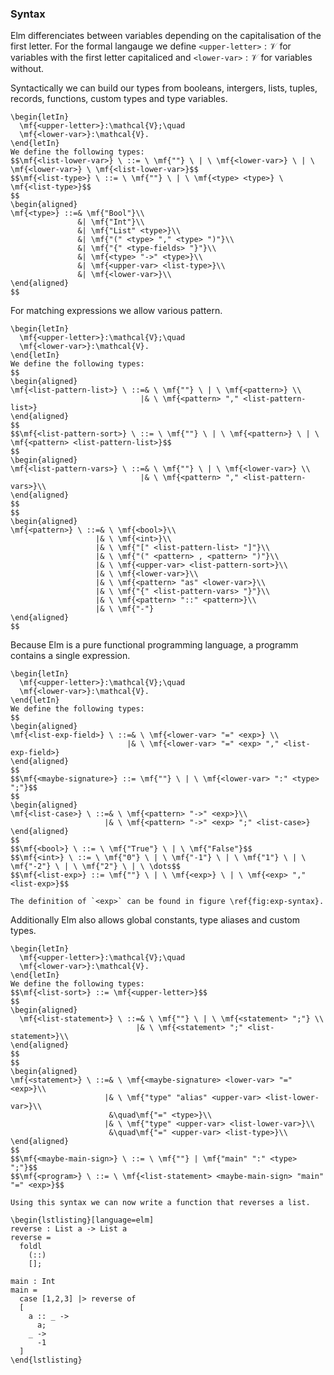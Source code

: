 ### Syntax

Elm differenciates between variables depending on the capitalisation of the first letter. For the formal langauge we define `<upper-letter>`$:\mathcal{V}$ for variables with the first letter capitaliced and `<lower-var>`$:\mathcal{V}$ for variables without.

Syntactically we can build our types from booleans, intergers, lists, tuples, records, functions, custom types and type variables.

```definition
\begin{letIn}
  \mf{<upper-letter>}:\mathcal{V};\quad
  \mf{<lower-var>}:\mathcal{V}.
\end{letIn}
We define the following types:
$$\mf{<list-lower-var>} \ ::= \ \mf{""} \ | \ \mf{<lower-var>} \ | \ \mf{<lower-var>} \ \mf{<list-lower-var>}$$
$$\mf{<list-type>} \ ::= \ \mf{""} \ | \ \mf{<type> <type>} \ \mf{<list-type>}$$
$$
\begin{aligned}
\mf{<type>} ::=& \mf{"Bool"}\\
               &| \mf{"Int"}\\
               &| \mf{"List" <type>}\\
               &| \mf{"(" <type> "," <type> ")"}\\
               &| \mf{"{" <type-fields> "}"}\\
               &| \mf{<type> "->" <type>}\\
               &| \mf{<upper-var> <list-type>}\\
               &| \mf{<lower-var>}\\
\end{aligned}
$$
```

For matching expressions we allow various pattern.

```definition
\begin{letIn}
  \mf{<upper-letter>}:\mathcal{V};\quad
  \mf{<lower-var>}:\mathcal{V}.
\end{letIn}
We define the following types:
$$
\begin{aligned}
\mf{<list-pattern-list>} \ ::=& \ \mf{""} \ | \ \mf{<pattern>} \\
                             |& \ \mf{<pattern> "," <list-pattern-list>}
\end{aligned}
$$
$$\mf{<list-pattern-sort>} \ ::= \ \mf{""} \ | \ \mf{<pattern>} \ | \ \mf{<pattern> <list-pattern-list>}$$
$$
\begin{aligned}
\mf{<list-pattern-vars>} \ ::=& \ \mf{""} \ | \ \mf{<lower-var>} \\
                             |& \ \mf{<pattern> "," <list-pattern-vars>}\\
\end{aligned}
$$
$$
\begin{aligned}
\mf{<pattern>} \ ::=& \ \mf{<bool>}\\
                   |& \ \mf{<int>}\\
                   |& \ \mf{"[" <list-pattern-list> "]"}\\
                   |& \ \mf{"(" <pattern> , <pattern> ")"}\\
                   |& \ \mf{<upper-var> <list-pattern-sort>}\\
                   |& \ \mf{<lower-var>}\\
                   |& \ \mf{<pattern> "as" <lower-var>}\\
                   |& \ \mf{"{" <list-pattern-vars> "}"}\\
                   |& \ \mf{<pattern> "::" <pattern>}\\
                   |& \ \mf{"-"}
\end{aligned}
$$
```

Because Elm is a pure functional programming language, a programm contains a single expression.

\begin{figure}[htbp]
%\begin{mdframed}
\begin{center}
\begin{align*}
\mf{<exp>} \ ::=& \ \mf{"foldl"}\\
               |& \ \mf{"(::)"}\\
               |& \ \mf{"(+)"} \ | \ \mf{"(-)"} \ | \ \mf{"(*)"} \ | \ \mf{"(//)"}\\
               |& \ \mf{"(<)"} \ | \ \mf{"(==)"}\\
               |& \ \mf{"not"} \ | \ \mf{"(\&\&)"} \ | \ \mf{"(||)"}\\
               |& \ \mf{<exp> "|>" <exp>}\\
               |& \ \mf{<exp> ">>" <exp>}\\
               |& \ \mf{"if" <exp> "then" <exp> "else" <exp>}\\
               |& \ \mf{"{" <list-exp-field> "}"}\\
               |& \ \mf{"{}"}\\
               |& \ \mf{"{" <lower-var> "|" <list-exp-field> "}"}\\
               |& \ \mf{<lower-var> "." <lower-var>}\\
               |& \ \mf{"let" <maybe-signature> <lower-var> "=" <exp> "in" <exp>}\\
               |& \ \mf{"case" <exp> "of" "[" <list-case> "]"}\\
               |& \ \mf{<exp> <exp>}\\
               |& \ \mf{<bool>}\\
               |& \ \mf{<int>}\\
               |& \ \mf{"[" <list-exp> "]"}\\
               |& \ \mf{"(" <exp> "," <exp> ")"}\\
               |& \ \mf{"\textbackslash" <pattern> "->" <exp>}\\
               |& \ \mf{<upper-var>}\\
               |& \ \mf{<lower-var>}
\end{align*}
\end{center}
%\end{mdframed}
\caption{Syntax for Expressions}
\label{fig:exp-syntax}
\end{figure}

```definition
\begin{letIn}
  \mf{<upper-letter>}:\mathcal{V};\quad
  \mf{<lower-var>}:\mathcal{V}.
\end{letIn}
We define the following types:
$$
\begin{aligned}
\mf{<list-exp-field>} \ ::=& \ \mf{<lower-var> "=" <exp>} \\
                          |& \ \mf{<lower-var> "=" <exp> "," <list-exp-field>}
\end{aligned}
$$
$$\mf{<maybe-signature>} ::= \mf{""} \ | \ \mf{<lower-var> ":" <type> ";"}$$
$$
\begin{aligned}
\mf{<list-case>} \ ::=& \ \mf{<pattern> "->" <exp>}\\ 
                     |& \ \mf{<pattern> "->" <exp> ";" <list-case>}
\end{aligned}
$$
$$\mf{<bool>} \ ::= \ \mf{"True"} \ | \ \mf{"False"}$$
$$\mf{<int>} \ ::= \ \mf{"0"} \ | \ \mf{"-1"} \ | \ \mf{"1"} \ | \ \mf{"-2"} \ | \ \mf{"2"} \ | \ \dots$$
$$\mf{<list-exp>} ::= \mf{""} \ | \ \mf{<exp>} \ | \ \mf{<exp> "," <list-exp>}$$

The definition of `<exp>` can be found in figure \ref{fig:exp-syntax}.
```

Additionally Elm also allows global constants, type aliases and custom types.

```definition
\begin{letIn}
  \mf{<upper-letter>}:\mathcal{V};\quad
  \mf{<lower-var>}:\mathcal{V}.
\end{letIn}
We define the following types:
$$\mf{<list-sort>} ::= \mf{<upper-letter>}$$
$$
\begin{aligned}
  \mf{<list-statement>} \ ::=& \ \mf{""} \ | \ \mf{<statement> ";"} \\
                            |& \ \mf{<statement> ";" <list-statement>}\\
\end{aligned}
$$
$$
\begin{aligned}
\mf{<statement>} \ ::=& \ \mf{<maybe-signature> <lower-var> "=" <exp>}\\
                     |& \ \mf{"type" "alias" <upper-var> <list-lower-var>}\\
                      &\quad\mf{"=" <type>}\\
                     |& \ \mf{"type" <upper-var> <list-lower-var>}\\
                      &\quad\mf{"=" <upper-var> <list-type>}\\
\end{aligned}
$$
$$\mf{<maybe-main-sign>} \ ::= \ \mf{""} | \mf{"main" ":" <type> ";"}$$
$$\mf{<program>} \ ::= \ \mf{<list-statement> <maybe-main-sign> "main" "=" <exp>}$$
```

```block2
Using this syntax we can now write a function that reverses a list.

\begin{lstlisting}[language=elm]
reverse : List a -> List a
reverse =
  foldl
    (::)
    [];

main : Int
main =
  case [1,2,3] |> reverse of
  [
    a :: _ ->
      a;
    _ ->
      -1
  ]
\end{lstlisting}
```